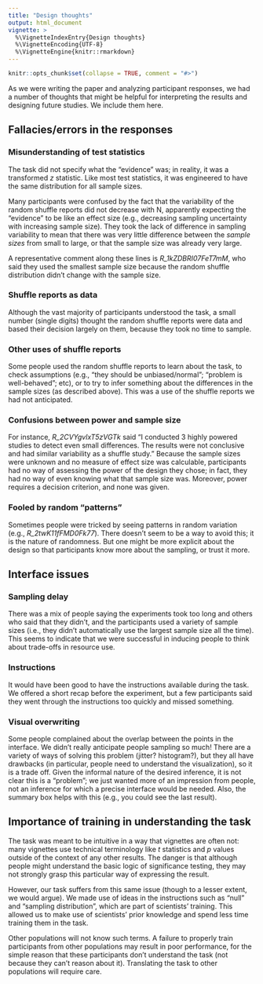 ```yaml
---
title: "Design thoughts"
output: html_document
vignette: >
  %\VignetteIndexEntry{Design thoughts}
  %\VignetteEncoding{UTF-8}
  %\VignetteEngine{knitr::rmarkdown}
---
```


```r
knitr::opts_chunk$set(collapse = TRUE, comment = "#>")
```

As we were writing the paper and analyzing participant responses, we had a number of thoughts that might be helpful for interpreting the results and designing future studies. We include them here.

## Fallacies/errors in the responses

### Misunderstanding of test statistics 

The task did not specify what the "evidence" was; in reality, it was a transformed $z$ statistic. Like most test statistics, it was engineered to have the same distribution for all sample sizes. 

Many participants were confused by the fact that the variability of the random shuffle reports did not decrease with N, apparently expecting the "evidence" to be like an effect size (e.g., decreasing sampling uncertainty with increasing sample size). They took the lack of difference in sampling variability to mean that there was very little difference between the *sample sizes* from small to large, or that the sample size was already very large. 

A representative comment along these lines is *R_1kZDBRI07FeT7mM*, who said they used the smallest sample size because the random shuffle distribution didn't change with the sample size.

### Shuffle reports as data

Although the vast majority of participants understood the task, a small number (single digits) thought the random shuffle reports were data and based their decision largely on them, because they took no time to sample. 

### Other uses of shuffle reports

Some people used the random shuffle reports to learn about the task, to check assumptions (e.g., "they should be unbiased/normal"; "problem is well-behaved"; etc), or to try to infer something about the differences in the sample sizes (as described above). This was a use of the shuffle reports we had not anticipated.

### Confusions between power and sample size

For instance, *R_2CVYgvlxT5zVGTk* said "I conducted 3 highly powered studies to detect even small differences. The results were not conclusive and had similar variability as a shuffle study." Because the sample sizes were unknown and no measure of effect size was calculable, participants had no way of assessing the power of the design they chose; in fact, they had no way of even knowing what that sample size was. Moreover, power requires a decision criterion, and none was given.

### Fooled by random "patterns"

Sometimes people were tricked by seeing patterns in random variation (e.g., *R_2twK11fFMD0Fk77*). There doesn't seem to be a way to avoid this; it is the nature of randomness. But one might be more explicit about the design so that participants know more about the sampling, or trust it more.

## Interface issues

### Sampling delay

There was a mix of people saying the experiments took too long and others who said that they didn't, and the participants used a variety of sample sizes (i.e., they didn't automatically use the largest sample size all the time). This seems to indicate that we were successful in inducing people to think about trade-offs in resource use.

### Instructions

It would have been good to have the instructions available during the task. We offered a short recap before the experiment, but a few participants said they went through the instructions too quickly and missed something.

### Visual overwriting

Some people complained about the overlap between the points in the interface. We didn't really anticipate people sampling so much! There are a variety of ways of solving this problem (jitter? histogram?), but they all have drawbacks (in particular, people need to understand the visualization), so it is a trade off. Given the informal nature of the desired inference, it is not clear this is a "problem"; we just wanted more of an impression from people, not an inference for which a precise interface would be needed. Also, the summary box helps with this (e.g., you could see the last result).


## Importance of training in understanding the task

The task was meant to be intuitive in a way that vignettes are often not: many vignettes use technical terminology like $t$ statistics and $p$ values outside of the context of any other results. The danger is that although people might understand the basic logic of significance testing, they may not strongly grasp this particular way of expressing the result.

However, our task suffers from this same issue (though to a lesser extent, we would argue). We made use of ideas in the instructions such as "null" and "sampling distribution", which are part of scientists' training. This allowed us to make use of scientists' prior knowledge and spend less time training them in the task. 

Other populations will not know such terms. A failure to properly train participants from other populations may result in poor performance, for the simple reason that these participants don't understand the task (not because they can't reason about it). Translating the task to other populations will require care.



